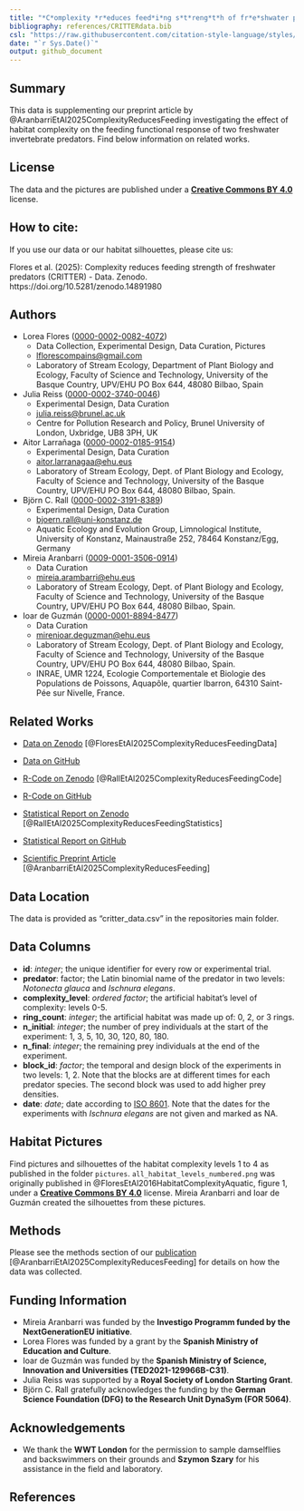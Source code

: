 ```yaml
---
title: "*C*omplexity *r*educes feed*i*ng s*t*reng*t*h of fr*e*shwater p*r*edators (CRITTER) — Data"
bibliography: references/CRITTERdata.bib
csl: "https://raw.githubusercontent.com/citation-style-language/styles/refs/heads/master/dependent/journal-of-animal-ecology.csl"
date: "`r Sys.Date()`"
output: github_document
---
```


## Summary

This data is supplementing our preprint article by @AranbarriEtAl2025ComplexityReducesFeeding investigating the effect of habitat complexity on the feeding functional response of two freshwater invertebrate predators. Find below information on related works.

## License

The data and the pictures are published under a [**Creative Commons BY 4.0**](https://creativecommons.org/licenses/by/4.0/) license.

## How to cite:

If you use our data or our habitat silhouettes, please cite us:

Flores et al. (2025): Complexity reduces feeding strength of freshwater predators (CRITTER) - Data. Zenodo. https://doi.org/10.5281/zenodo.14891980

## Authors

-   Lorea Flores ([0000-0002-0082-4072](https://orcid.org/0000-0002-0082-4072))
    -   Data Collection, Experimental Design, Data Curation, Pictures
    -   [lflorescompains@gmail.com](mailto:lflorescompains@gmail.com)
    -   Laboratory of Stream Ecology, Department of Plant Biology and Ecology, Faculty of Science and Technology, University of the Basque Country, UPV/EHU PO Box 644, 48080 Bilbao, Spain
-   Julia Reiss ([0000-0002-3740-0046](https://orcid.org/0000-0002-3740-0046))
    -   Experimental Design, Data Curation
    -   [julia.reiss@brunel.ac.uk](mailto:julia.reiss@brunel.ac.uk)
    -   Centre for Pollution Research and Policy, Brunel University of London, Uxbridge, UB8 3PH, UK
-   Aitor Larrañaga ([0000-0002-0185-9154](https://orcid.org/0000-0002-0185-9154))
    -   Experimental Design, Data Curation
    -   [aitor.larranagaa@ehu.eus](mailto:aitor.larranagaa@ehu.eus)
    -   Laboratory of Stream Ecology, Dept. of Plant Biology and Ecology, Faculty of Science and Technology, University of the Basque Country, UPV/EHU PO Box 644, 48080 Bilbao, Spain.
-   Björn C. Rall ([0000-0002-3191-8389](https://orcid.org/0000-0002-3191-8389))
    -   Experimental Design, Data Curation
    -   [bjoern.rall@uni-konstanz.de](mailto:bjoern.rall@uni-konstanz.de)
    -   Aquatic Ecology and Evolution Group, Limnological Institute, University of Konstanz, Mainaustraße 252, 78464 Konstanz/Egg, Germany
-   Mireia Aranbarri ([0009-0001-3506-0914](https://orcid.org/0009-0001-3506-0914))
    -   Data Curation
    -   [mireia.arambarri@ehu.eus](mailto:mireia.arambarri@ehu.eus)
    -   Laboratory of Stream Ecology, Dept. of Plant Biology and Ecology, Faculty of Science and Technology, University of the Basque Country, UPV/EHU PO Box 644, 48080 Bilbao, Spain.
-   Ioar de Guzmán ([0000-0001-8894-8477](https://orcid.org/0000-0001-8894-8477))
    -   Data Curation
    -   [mirenioar.deguzman@ehu.eus](mailto:mirenioar.deguzman@ehu.eus)
    -   Laboratory of Stream Ecology, Dept. of Plant Biology and Ecology, Faculty of Science and Technology, University of the Basque Country, UPV/EHU PO Box 644, 48080 Bilbao, Spain.
    -   INRAE, UMR 1224, Ecologie Comportementale et Biologie des Populations de Poissons, Aquapôle, quartier Ibarron, 64310 Saint-Pée sur Nivelle, France.

## Related Works

-   [Data on Zenodo](https://doi.org/10.5281/zenodo.14891980) [@FloresEtAl2025ComplexityReducesFeedingData]

-   [Data on GitHub](https://github.com/b-c-r/CRITTERdata)

-   [R-Code on Zenodo](https://doi.org/10.5281/zenodo.14894598) [@RallEtAl2025ComplexityReducesFeedingCode]

-   [R-Code on GitHub](https://github.com/b-c-r/CRITTERdata)

-   [Statistical Report on Zenodo](https://doi.org/10.5281/zenodo.14898819) [@RallEtAl2025ComplexityReducesFeedingStatistics]

-   [Statistical Report on GitHub](https://github.com/b-c-r/CRITTERstatistics)

-   [Scientific Preprint Article](https://doi.org/10.1101/2025.02.22.639633) [@AranbarriEtAl2025ComplexityReducesFeeding]

## Data Location

The data is provided as "critter_data.csv" in the repositories main folder.

## Data Columns

-   **id**: *integer*; the unique identifier for every row or experimental trial.
-   **predator**: factor; the Latin binomial name of the predator in two levels: *Notonecta glauca* and *Ischnura elegans*.
-   **complexity_level**: *ordered factor*; the artificial habitat's level of complexity: levels 0-5.
-   **ring_count**: *integer*; the artificial habitat was made up of: 0, 2, or 3 rings.
-   **n_initial**: *integer*; the number of prey individuals at the start of the experiment: 1, 3, 5, 10, 30, 120, 80, 180.
-   **n_final**: *integer*; the remaining prey individuals at the end of the experiment.
-   **block_id**: *factor*; the temporal and design block of the experiments in two levels: 1, 2. Note that the blocks are at different times for each predator species. The second block was used to add higher prey densities.
-   **date**: *date*; date according to [ISO 8601](https://en.wikipedia.org/wiki/ISO_8601). Note that the dates for the experiments with *Ischnura elegans* are not given and marked as NA.

## Habitat Pictures

Find pictures and silhouettes of the habitat complexity levels 1 to 4 as published in the folder `pictures`. `all_habitat_levels_numbered.png` was originally published in @FloresEtAl2016HabitatComplexityAquatic, figure 1, under a [**Creative Commons BY 4.0**](https://creativecommons.org/licenses/by/4.0/) license. Mireia Aranbarri and Ioar de Guzmán created the silhouettes from these pictures.

## Methods

Please see the methods section of our [publication](https://doi.org/10.1101/2025.02.22.639633) [@AranbarriEtAl2025ComplexityReducesFeeding] for details on how the data was collected.

## Funding Information

-   Mireia Aranbarri was funded by the **Investigo Programm funded by the NextGenerationEU initiative**.
-   Lorea Flores was funded by a grant by the **Spanish Ministry of Education and Culture**.
-   Ioar de Guzmán was funded by the **Spanish Ministry of Science, Innovation and Universities (TED2021-129966B-C31)**.
-   Julia Reiss was supported by a **Royal Society of London Starting Grant**.
-   Björn C. Rall gratefully acknowledges the funding by the **German Science Foundation (DFG) to the Research Unit DynaSym (FOR 5064)**.

## Acknowledgements

-   We thank the **WWT London** for the permission to sample damselflies and backswimmers on their grounds and **Szymon Szary** for his assistance in the field and laboratory.

## References
